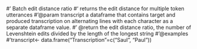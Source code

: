 #' Batch edit distance ratio
#'\code{editRatio} returns the edit distance for multiple token utterances
#'@param transcript a dataframe that contains target and produced transcription on alternating lines with each character as a separate dataframe value.
#' @return the edit distance ratio, the number of Levenshtein edits divided by the length of the longest string
#'@examples
#'transcript<- data.frame("Transcription"=c("Saul", "Paul"))
